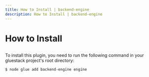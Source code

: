 ```yaml
---
title: How to Install | backend-engine
description: How to Install | backend-engine
---
```



<Meta title="Backend Engine Plugin/How to Install" />

# How to Install

##

To install this plugin, you need to run the following command in your gluestack project's root directory:

```sh
$ node glue add backend-engine engine
```
